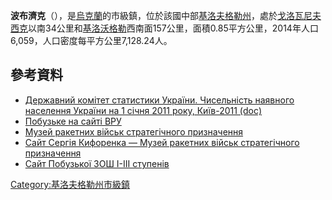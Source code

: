 {{No footnotes|time=2015-09-16T14:48:03+00:00}}
{{coord|48|10|1|N|30|35|37|E|scale:30000_region:UA|display=title}}

'''波布濟克'''（{{lang-uk|Побузьке}}），是[[烏克蘭|烏克蘭]]的市級鎮，位於該國中部[[基洛夫格勒州|基洛夫格勒州]]，處於[[戈洛瓦尼夫西克|戈洛瓦尼夫西克]]以南34公里和[[基洛沃格勒|基洛沃格勒]]西南面157公里，面積0.85平方公里，2014年人口6,059，人口密度每平方公里7,128.24人。

==參考資料==
*[https://web.archive.org/web/20121010205321/http://stat6.stat.lviv.ua/PXWEB2007/ukr/publ/2011/chnas.zip Державний комітет статистики України. Чисельність наявного населення України на 1 січня 2011 року, Київ-2011 (doc)]
* [http://gska2.rada.gov.ua/pls/z7502/A005?rdat1=04.07.2008&rf7571=16534 Побузьке на сайті ВРУ]{{dead link|date=2018年3月 |bot=InternetArchiveBot |fix-attempted=yes }}
* [https://web.archive.org/web/20160308121800/http://uarmy.com.ua/rvsn/index.php3?context=museum Музей ракетних військ стратегічного призначення]
* [http://mskifa.narod.ru/rvsp.html Сайт Сергія Кифоренка — Музей ракетних військ стратегічного призначення] {{Wayback|url=http://mskifa.narod.ru/rvsp.html |date=20210128024102 }}
* [http://pobschool.at.ua Сайт Побузької ЗОШ І-ІІІ ступенів] {{Wayback|url=http://pobschool.at.ua/ |date=20200718035101 }}

{{DEFAULTSORT:Побузьке}}
[[Category:基洛夫格勒州市級鎮|Category:基洛夫格勒州市級鎮]]


{{Kirovohrad-geo-stub}}